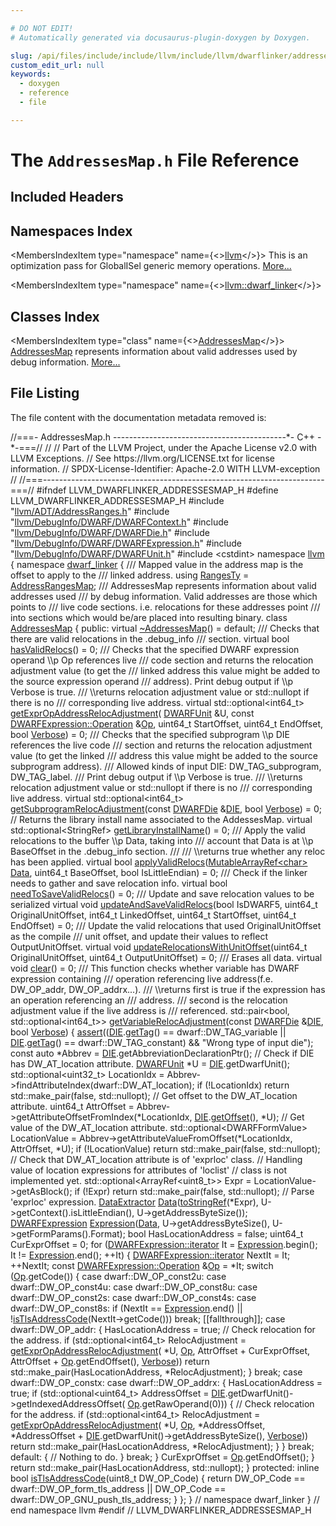 ```yaml
---

# DO NOT EDIT!
# Automatically generated via docusaurus-plugin-doxygen by Doxygen.

slug: /api/files/include/include/llvm/include/llvm/dwarflinker/addressesmap-h
custom_edit_url: null
keywords:
  - doxygen
  - reference
  - file

---
```





# The `AddressesMap.h` File Reference

<DoxygenPage pluginConfig={pluginConfig}>



## Included Headers

<IncludesList>
<IncludesListItem
  filePath="llvm/ADT/AddressRanges.h"
  permalink="/docs/api/files/include/include/llvm/include/llvm/adt/addressranges-h"
  isLocal="true" />
<IncludesListItem
  filePath="llvm/DebugInfo/DWARF/DWARFContext.h"
  permalink="/docs/api/files/include/include/llvm/include/llvm/debuginfo/include/llvm/debuginfo/dwarf/dwarfcontext-h"
  isLocal="true" />
<IncludesListItem
  filePath="llvm/DebugInfo/DWARF/DWARFDie.h"
  permalink="/docs/api/files/include/include/llvm/include/llvm/debuginfo/include/llvm/debuginfo/dwarf/dwarfdie-h"
  isLocal="true" />
<IncludesListItem
  filePath="llvm/DebugInfo/DWARF/DWARFExpression.h"
  permalink="/docs/api/files/include/include/llvm/include/llvm/debuginfo/include/llvm/debuginfo/dwarf/dwarfexpression-h"
  isLocal="true" />
<IncludesListItem
  filePath="llvm/DebugInfo/DWARF/DWARFUnit.h"
  permalink="/docs/api/files/include/include/llvm/include/llvm/debuginfo/include/llvm/debuginfo/dwarf/dwarfunit-h"
  isLocal="true" />
<IncludesListItem
  filePath="cstdint"
  permalink=""
  isLocal="false" />
</IncludesList>

## Namespaces Index

<MembersIndex>

<MembersIndexItem
  type="namespace"
  name={<><a href="/docs/api/namespaces/llvm">llvm</a></>}>
This is an optimization pass for GlobalISel generic memory operations. <a href="/docs/api/namespaces/llvm/#details">More...</a>
</MembersIndexItem>

<MembersIndexItem
  type="namespace"
  name={<><a href="/docs/api/namespaces/llvm/dwarf-linker">llvm::dwarf_linker</a></>}>
</MembersIndexItem>

</MembersIndex>

## Classes Index

<MembersIndex>

<MembersIndexItem
  type="class"
  name={<><a href="/docs/api/classes/llvm/dwarf-linker/addressesmap">AddressesMap</a></>}>
<a href="/docs/api/classes/llvm/dwarf-linker/addressesmap">AddressesMap</a> represents information about valid addresses used by debug information. <a href="/docs/api/classes/llvm/dwarf-linker/addressesmap/#details">More...</a>
</MembersIndexItem>

</MembersIndex>


## File Listing

The file content with the documentation metadata removed is:

<ProgramListing>

<Link id="l00001" /><CodeLine lineNumber="1"><Highlight kind="comment">//===- AddressesMap.h -------------------------------------------&#42;- C++ -&#42;-===//</Highlight><Highlight kind="normal"></Highlight></CodeLine>
<Link id="l00002" /><CodeLine lineNumber="2"><Highlight kind="normal"></Highlight><Highlight kind="comment">//</Highlight><Highlight kind="normal"></Highlight></CodeLine>
<Link id="l00003" /><CodeLine lineNumber="3"><Highlight kind="normal"></Highlight><Highlight kind="comment">// Part of the LLVM Project, under the Apache License v2.0 with LLVM Exceptions.</Highlight><Highlight kind="normal"></Highlight></CodeLine>
<Link id="l00004" /><CodeLine lineNumber="4"><Highlight kind="normal"></Highlight><Highlight kind="comment">// See https://llvm.org/LICENSE.txt for license information.</Highlight><Highlight kind="normal"></Highlight></CodeLine>
<Link id="l00005" /><CodeLine lineNumber="5"><Highlight kind="normal"></Highlight><Highlight kind="comment">// SPDX-License-Identifier: Apache-2.0 WITH LLVM-exception</Highlight><Highlight kind="normal"></Highlight></CodeLine>
<Link id="l00006" /><CodeLine lineNumber="6"><Highlight kind="normal"></Highlight><Highlight kind="comment">//</Highlight><Highlight kind="normal"></Highlight></CodeLine>
<Link id="l00007" /><CodeLine lineNumber="7"><Highlight kind="normal"></Highlight><Highlight kind="comment">//===----------------------------------------------------------------------===//</Highlight><Highlight kind="normal"></Highlight></CodeLine>
<Link id="l00008" /><CodeLine lineNumber="8"><Highlight kind="normal"></Highlight></CodeLine>
<Link id="l00009" /><CodeLine lineNumber="9"><Highlight kind="normal"></Highlight><Highlight kind="preprocessor">#ifndef LLVM&#95;DWARFLINKER&#95;ADDRESSESMAP&#95;H</Highlight><Highlight kind="normal"></Highlight></CodeLine>
<Link id="l00010" /><CodeLine lineNumber="10"><Highlight kind="normal"></Highlight><Highlight kind="preprocessor">#define LLVM&#95;DWARFLINKER&#95;ADDRESSESMAP&#95;H</Highlight><Highlight kind="normal"></Highlight></CodeLine>
<Link id="l00011" /><CodeLine lineNumber="11"><Highlight kind="normal"></Highlight></CodeLine>
<Link id="l00012" /><CodeLine lineNumber="12"><Highlight kind="normal"></Highlight><Highlight kind="preprocessor">#include &quot;<a href="/docs/api/files/include/include/llvm/include/llvm/adt/addressranges-h">llvm/ADT/AddressRanges.h</a>&quot;</Highlight><Highlight kind="normal"></Highlight></CodeLine>
<Link id="l00013" /><CodeLine lineNumber="13"><Highlight kind="normal"></Highlight><Highlight kind="preprocessor">#include &quot;<a href="/docs/api/files/include/include/llvm/include/llvm/debuginfo/include/llvm/debuginfo/dwarf/dwarfcontext-h">llvm/DebugInfo/DWARF/DWARFContext.h</a>&quot;</Highlight><Highlight kind="normal"></Highlight></CodeLine>
<Link id="l00014" /><CodeLine lineNumber="14"><Highlight kind="normal"></Highlight><Highlight kind="preprocessor">#include &quot;<a href="/docs/api/files/include/include/llvm/include/llvm/debuginfo/include/llvm/debuginfo/dwarf/dwarfdie-h">llvm/DebugInfo/DWARF/DWARFDie.h</a>&quot;</Highlight><Highlight kind="normal"></Highlight></CodeLine>
<Link id="l00015" /><CodeLine lineNumber="15"><Highlight kind="normal"></Highlight><Highlight kind="preprocessor">#include &quot;<a href="/docs/api/files/include/include/llvm/include/llvm/debuginfo/include/llvm/debuginfo/dwarf/dwarfexpression-h">llvm/DebugInfo/DWARF/DWARFExpression.h</a>&quot;</Highlight><Highlight kind="normal"></Highlight></CodeLine>
<Link id="l00016" /><CodeLine lineNumber="16"><Highlight kind="normal"></Highlight><Highlight kind="preprocessor">#include &quot;<a href="/docs/api/files/include/include/llvm/include/llvm/debuginfo/include/llvm/debuginfo/dwarf/dwarfunit-h">llvm/DebugInfo/DWARF/DWARFUnit.h</a>&quot;</Highlight><Highlight kind="normal"></Highlight></CodeLine>
<Link id="l00017" /><CodeLine lineNumber="17"><Highlight kind="normal"></Highlight><Highlight kind="preprocessor">#include &lt;cstdint&gt;</Highlight><Highlight kind="normal"></Highlight></CodeLine>
<Link id="l00018" /><CodeLine lineNumber="18"><Highlight kind="normal"></Highlight></CodeLine>
<Link id="l00019" /><CodeLine lineNumber="19"><Highlight kind="normal"></Highlight><Highlight kind="keyword">namespace </Highlight><Highlight kind="normal"><a href="/docs/api/namespaces/llvm">llvm</a> &#123;</Highlight></CodeLine>
<Link id="l00020" /><CodeLine lineNumber="20"><Highlight kind="normal"></Highlight><Highlight kind="keyword">namespace </Highlight><Highlight kind="normal"><a href="/docs/api/namespaces/llvm/dwarf-linker">dwarf&#95;linker</a> &#123;</Highlight></CodeLine>
<Link id="l00021" /><CodeLine lineNumber="21"><Highlight kind="normal"></Highlight><Highlight kind="comment"></Highlight></CodeLine>
<Link id="l00022" /><CodeLine lineNumber="22"><Highlight kind="comment">/// Mapped value in the address map is the offset to apply to the</Highlight></CodeLine>
<Link id="l00023" /><CodeLine lineNumber="23"><Highlight kind="comment">/// linked address.</Highlight><Highlight kind="normal"></Highlight></CodeLine>
<Link id="l00024" /><CodeLine lineNumber="24" lineLink="/docs/api/namespaces/llvm/dwarf-linker/#ae78c275f724455ea9876fb2de879bec6"><Highlight kind="normal"></Highlight><Highlight kind="keyword">using </Highlight><Highlight kind="normal"><a href="/docs/api/namespaces/llvm/dwarf-linker/#ae78c275f724455ea9876fb2de879bec6">RangesTy</a> = <a href="/docs/api/classes/llvm/addressrangesmap">AddressRangesMap</a>;</Highlight></CodeLine>
<Link id="l00025" /><CodeLine lineNumber="25"><Highlight kind="normal"></Highlight><Highlight kind="comment"></Highlight></CodeLine>
<Link id="l00026" /><CodeLine lineNumber="26"><Highlight kind="comment">/// AddressesMap represents information about valid addresses used</Highlight></CodeLine>
<Link id="l00027" /><CodeLine lineNumber="27"><Highlight kind="comment">/// by debug information. Valid addresses are those which points to</Highlight></CodeLine>
<Link id="l00028" /><CodeLine lineNumber="28"><Highlight kind="comment">/// live code sections. i.e. relocations for these addresses point</Highlight></CodeLine>
<Link id="l00029" /><CodeLine lineNumber="29"><Highlight kind="comment">/// into sections which would be/are placed into resulting binary.</Highlight><Highlight kind="normal"></Highlight></CodeLine>
<Link id="l00030" /><CodeLine lineNumber="30" lineLink="/docs/api/classes/llvm/dwarf-linker/addressesmap"><Highlight kind="normal"></Highlight><Highlight kind="keyword">class </Highlight><Highlight kind="normal"><a href="/docs/api/classes/llvm/dwarf-linker/addressesmap">AddressesMap</a> &#123;</Highlight></CodeLine>
<Link id="l00031" /><CodeLine lineNumber="31"><Highlight kind="normal"></Highlight><Highlight kind="keyword">public</Highlight><Highlight kind="normal">:</Highlight></CodeLine>
<Link id="l00032" /><CodeLine lineNumber="32" lineLink="/docs/api/classes/llvm/dwarf-linker/addressesmap/#a80f8ce49f66144c4d333e491c915ea98"><Highlight kind="normal">  </Highlight><Highlight kind="keyword">virtual</Highlight><Highlight kind="normal"> <a href="/docs/api/classes/llvm/dwarf-linker/addressesmap/#a80f8ce49f66144c4d333e491c915ea98">~AddressesMap</a>() = </Highlight><Highlight kind="keywordflow">default</Highlight><Highlight kind="normal">;</Highlight></CodeLine>
<Link id="l00033" /><CodeLine lineNumber="33"><Highlight kind="normal"></Highlight><Highlight kind="comment"></Highlight></CodeLine>
<Link id="l00034" /><CodeLine lineNumber="34"><Highlight kind="comment">  /// Checks that there are valid relocations in the .debug&#95;info</Highlight></CodeLine>
<Link id="l00035" /><CodeLine lineNumber="35"><Highlight kind="comment">  /// section.</Highlight><Highlight kind="normal"></Highlight></CodeLine>
<Link id="l00036" /><CodeLine lineNumber="36" lineLink="/docs/api/classes/llvm/dwarf-linker/addressesmap/#a18ef37da4a8994cd5174b53b7353d927"><Highlight kind="normal">  </Highlight><Highlight kind="keyword">virtual</Highlight><Highlight kind="normal"> </Highlight><Highlight kind="keywordtype">bool</Highlight><Highlight kind="normal"> <a href="/docs/api/classes/llvm/dwarf-linker/addressesmap/#a18ef37da4a8994cd5174b53b7353d927">hasValidRelocs</a>() = 0;</Highlight></CodeLine>
<Link id="l00037" /><CodeLine lineNumber="37"><Highlight kind="normal"></Highlight><Highlight kind="comment"></Highlight></CodeLine>
<Link id="l00038" /><CodeLine lineNumber="38"><Highlight kind="comment">  /// Checks that the specified DWARF expression operand \\p Op references live</Highlight></CodeLine>
<Link id="l00039" /><CodeLine lineNumber="39"><Highlight kind="comment">  /// code section and returns the relocation adjustment value (to get the</Highlight></CodeLine>
<Link id="l00040" /><CodeLine lineNumber="40"><Highlight kind="comment">  /// linked address this value might be added to the source expression operand</Highlight></CodeLine>
<Link id="l00041" /><CodeLine lineNumber="41"><Highlight kind="comment">  /// address). Print debug output if \\p Verbose is true.</Highlight></CodeLine>
<Link id="l00042" /><CodeLine lineNumber="42"><Highlight kind="comment">  /// \\returns relocation adjustment value or std::nullopt if there is no</Highlight></CodeLine>
<Link id="l00043" /><CodeLine lineNumber="43"><Highlight kind="comment">  /// corresponding live address.</Highlight><Highlight kind="normal"></Highlight></CodeLine>
<Link id="l00044" /><CodeLine lineNumber="44" lineLink="/docs/api/classes/llvm/dwarf-linker/addressesmap/#ad3747d64ebd2ed13c010cfc3a5a1bc42"><Highlight kind="normal">  </Highlight><Highlight kind="keyword">virtual</Highlight><Highlight kind="normal"> std::optional&lt;int64&#95;t&gt; <a href="/docs/api/classes/llvm/dwarf-linker/addressesmap/#ad3747d64ebd2ed13c010cfc3a5a1bc42">getExprOpAddressRelocAdjustment</a>(</Highlight></CodeLine>
<Link id="l00045" /><CodeLine lineNumber="45"><Highlight kind="normal">      <a href="/docs/api/classes/llvm/dwarfunit-1">DWARFUnit</a> &amp;U, </Highlight><Highlight kind="keyword">const</Highlight><Highlight kind="normal"> <a href="/docs/api/classes/llvm/dwarfexpression/operation">DWARFExpression::Operation</a> &amp;<a href="/docs/api/namespaces/llvm/#ab471937b9a227e70c7fe8bd9604014d6">Op</a>, uint64&#95;t StartOffset,</Highlight></CodeLine>
<Link id="l00046" /><CodeLine lineNumber="46"><Highlight kind="normal">      uint64&#95;t EndOffset, </Highlight><Highlight kind="keywordtype">bool</Highlight><Highlight kind="normal"> <a href="/docs/api/namespaces/llvm/#adacba4cb06d1dd9232ee3d2d49a44d8fad4a9fa383ab700c5bdd6f31cf7df0faf">Verbose</a>) = 0;</Highlight></CodeLine>
<Link id="l00047" /><CodeLine lineNumber="47"><Highlight kind="normal"></Highlight><Highlight kind="comment"></Highlight></CodeLine>
<Link id="l00048" /><CodeLine lineNumber="48"><Highlight kind="comment">  /// Checks that the specified subprogram \\p DIE references the live code</Highlight></CodeLine>
<Link id="l00049" /><CodeLine lineNumber="49"><Highlight kind="comment">  /// section and returns the relocation adjustment value (to get the linked</Highlight></CodeLine>
<Link id="l00050" /><CodeLine lineNumber="50"><Highlight kind="comment">  /// address this value might be added to the source subprogram address).</Highlight></CodeLine>
<Link id="l00051" /><CodeLine lineNumber="51"><Highlight kind="comment">  /// Allowed kinds of input DIE: DW&#95;TAG&#95;subprogram, DW&#95;TAG&#95;label.</Highlight></CodeLine>
<Link id="l00052" /><CodeLine lineNumber="52"><Highlight kind="comment">  /// Print debug output if \\p Verbose is true.</Highlight></CodeLine>
<Link id="l00053" /><CodeLine lineNumber="53"><Highlight kind="comment">  /// \\returns relocation adjustment value or std::nullopt if there is no</Highlight></CodeLine>
<Link id="l00054" /><CodeLine lineNumber="54"><Highlight kind="comment">  /// corresponding live address.</Highlight><Highlight kind="normal"></Highlight></CodeLine>
<Link id="l00055" /><CodeLine lineNumber="55"><Highlight kind="normal">  </Highlight><Highlight kind="keyword">virtual</Highlight><Highlight kind="normal"> std::optional&lt;int64&#95;t&gt;</Highlight></CodeLine>
<Link id="l00056" /><CodeLine lineNumber="56" lineLink="/docs/api/classes/llvm/dwarf-linker/addressesmap/#af8507c66ef225e656610e1d516b0abbd"><Highlight kind="normal">  <a href="/docs/api/classes/llvm/dwarf-linker/addressesmap/#af8507c66ef225e656610e1d516b0abbd">getSubprogramRelocAdjustment</a>(</Highlight><Highlight kind="keyword">const</Highlight><Highlight kind="normal"> <a href="/docs/api/classes/llvm/dwarfdie">DWARFDie</a> &amp;<a href="/docs/api/classes/llvm/die">DIE</a>, </Highlight><Highlight kind="keywordtype">bool</Highlight><Highlight kind="normal"> <a href="/docs/api/namespaces/llvm/#adacba4cb06d1dd9232ee3d2d49a44d8fad4a9fa383ab700c5bdd6f31cf7df0faf">Verbose</a>) = 0;</Highlight></CodeLine>
<Link id="l00057" /><CodeLine lineNumber="57"><Highlight kind="normal"></Highlight></CodeLine>
<Link id="l00058" /><CodeLine lineNumber="58"><Highlight kind="normal">  </Highlight><Highlight kind="comment">// Returns the library install name associated to the AddessesMap.</Highlight><Highlight kind="normal"></Highlight></CodeLine>
<Link id="l00059" /><CodeLine lineNumber="59" lineLink="/docs/api/classes/llvm/dwarf-linker/addressesmap/#a7e4cc0aea50ba2a134e3c877ed20b115"><Highlight kind="normal">  </Highlight><Highlight kind="keyword">virtual</Highlight><Highlight kind="normal"> std::optional&lt;StringRef&gt; <a href="/docs/api/classes/llvm/dwarf-linker/addressesmap/#a7e4cc0aea50ba2a134e3c877ed20b115">getLibraryInstallName</a>() = 0;</Highlight></CodeLine>
<Link id="l00060" /><CodeLine lineNumber="60"><Highlight kind="normal"></Highlight><Highlight kind="comment"></Highlight></CodeLine>
<Link id="l00061" /><CodeLine lineNumber="61"><Highlight kind="comment">  /// Apply the valid relocations to the buffer \\p Data, taking into</Highlight></CodeLine>
<Link id="l00062" /><CodeLine lineNumber="62"><Highlight kind="comment">  /// account that Data is at \\p BaseOffset in the .debug&#95;info section.</Highlight></CodeLine>
<Link id="l00063" /><CodeLine lineNumber="63"><Highlight kind="comment">  ///</Highlight></CodeLine>
<Link id="l00064" /><CodeLine lineNumber="64"><Highlight kind="comment">  /// \\returns true whether any reloc has been applied.</Highlight><Highlight kind="normal"></Highlight></CodeLine>
<Link id="l00065" /><CodeLine lineNumber="65" lineLink="/docs/api/classes/llvm/dwarf-linker/addressesmap/#ab88057ef261bb17c59bb4f1074a99b10"><Highlight kind="normal">  </Highlight><Highlight kind="keyword">virtual</Highlight><Highlight kind="normal"> </Highlight><Highlight kind="keywordtype">bool</Highlight><Highlight kind="normal"> <a href="/docs/api/classes/llvm/dwarf-linker/addressesmap/#ab88057ef261bb17c59bb4f1074a99b10">applyValidRelocs</a>(<a href="/docs/api/classes/llvm/mutablearrayref">MutableArrayRef&lt;char&gt;</a> <a href="/docs/api/namespaces/llvm/#aa20539e89704d20b98b97e9c3feac934">Data</a>, uint64&#95;t BaseOffset,</Highlight></CodeLine>
<Link id="l00066" /><CodeLine lineNumber="66"><Highlight kind="normal">                                </Highlight><Highlight kind="keywordtype">bool</Highlight><Highlight kind="normal"> IsLittleEndian) = 0;</Highlight></CodeLine>
<Link id="l00067" /><CodeLine lineNumber="67"><Highlight kind="normal"></Highlight><Highlight kind="comment"></Highlight></CodeLine>
<Link id="l00068" /><CodeLine lineNumber="68"><Highlight kind="comment">  /// Check if the linker needs to gather and save relocation info.</Highlight><Highlight kind="normal"></Highlight></CodeLine>
<Link id="l00069" /><CodeLine lineNumber="69" lineLink="/docs/api/classes/llvm/dwarf-linker/addressesmap/#a6a7b7c125a5abb6f66257b2a61eacef5"><Highlight kind="normal">  </Highlight><Highlight kind="keyword">virtual</Highlight><Highlight kind="normal"> </Highlight><Highlight kind="keywordtype">bool</Highlight><Highlight kind="normal"> <a href="/docs/api/classes/llvm/dwarf-linker/addressesmap/#a6a7b7c125a5abb6f66257b2a61eacef5">needToSaveValidRelocs</a>() = 0;</Highlight></CodeLine>
<Link id="l00070" /><CodeLine lineNumber="70"><Highlight kind="normal"></Highlight><Highlight kind="comment"></Highlight></CodeLine>
<Link id="l00071" /><CodeLine lineNumber="71"><Highlight kind="comment">  /// Update and save relocation values to be serialized</Highlight><Highlight kind="normal"></Highlight></CodeLine>
<Link id="l00072" /><CodeLine lineNumber="72" lineLink="/docs/api/classes/llvm/dwarf-linker/addressesmap/#a40629084a0a03082e5f750951a35c4e1"><Highlight kind="normal">  </Highlight><Highlight kind="keyword">virtual</Highlight><Highlight kind="normal"> </Highlight><Highlight kind="keywordtype">void</Highlight><Highlight kind="normal"> <a href="/docs/api/classes/llvm/dwarf-linker/addressesmap/#a40629084a0a03082e5f750951a35c4e1">updateAndSaveValidRelocs</a>(</Highlight><Highlight kind="keywordtype">bool</Highlight><Highlight kind="normal"> IsDWARF5,</Highlight></CodeLine>
<Link id="l00073" /><CodeLine lineNumber="73"><Highlight kind="normal">                                        uint64&#95;t OriginalUnitOffset,</Highlight></CodeLine>
<Link id="l00074" /><CodeLine lineNumber="74"><Highlight kind="normal">                                        int64&#95;t LinkedOffset,</Highlight></CodeLine>
<Link id="l00075" /><CodeLine lineNumber="75"><Highlight kind="normal">                                        uint64&#95;t StartOffset,</Highlight></CodeLine>
<Link id="l00076" /><CodeLine lineNumber="76"><Highlight kind="normal">                                        uint64&#95;t EndOffset) = 0;</Highlight></CodeLine>
<Link id="l00077" /><CodeLine lineNumber="77"><Highlight kind="normal"></Highlight><Highlight kind="comment"></Highlight></CodeLine>
<Link id="l00078" /><CodeLine lineNumber="78"><Highlight kind="comment">  /// Update the valid relocations that used OriginalUnitOffset as the compile</Highlight></CodeLine>
<Link id="l00079" /><CodeLine lineNumber="79"><Highlight kind="comment">  /// unit offset, and update their values to reflect OutputUnitOffset.</Highlight><Highlight kind="normal"></Highlight></CodeLine>
<Link id="l00080" /><CodeLine lineNumber="80" lineLink="/docs/api/classes/llvm/dwarf-linker/addressesmap/#af1b7f54d925314ab2396503239bae80e"><Highlight kind="normal">  </Highlight><Highlight kind="keyword">virtual</Highlight><Highlight kind="normal"> </Highlight><Highlight kind="keywordtype">void</Highlight><Highlight kind="normal"> <a href="/docs/api/classes/llvm/dwarf-linker/addressesmap/#af1b7f54d925314ab2396503239bae80e">updateRelocationsWithUnitOffset</a>(uint64&#95;t OriginalUnitOffset,</Highlight></CodeLine>
<Link id="l00081" /><CodeLine lineNumber="81"><Highlight kind="normal">                                               uint64&#95;t OutputUnitOffset) = 0;</Highlight></CodeLine>
<Link id="l00082" /><CodeLine lineNumber="82"><Highlight kind="normal"></Highlight><Highlight kind="comment"></Highlight></CodeLine>
<Link id="l00083" /><CodeLine lineNumber="83"><Highlight kind="comment">  /// Erases all data.</Highlight><Highlight kind="normal"></Highlight></CodeLine>
<Link id="l00084" /><CodeLine lineNumber="84" lineLink="/docs/api/classes/llvm/dwarf-linker/addressesmap/#a59abbc867fdf95ea0dba1b312b335cfc"><Highlight kind="normal">  </Highlight><Highlight kind="keyword">virtual</Highlight><Highlight kind="normal"> </Highlight><Highlight kind="keywordtype">void</Highlight><Highlight kind="normal"> <a href="/docs/api/classes/llvm/dwarf-linker/addressesmap/#a59abbc867fdf95ea0dba1b312b335cfc">clear</a>() = 0;</Highlight></CodeLine>
<Link id="l00085" /><CodeLine lineNumber="85"><Highlight kind="normal"></Highlight><Highlight kind="comment"></Highlight></CodeLine>
<Link id="l00086" /><CodeLine lineNumber="86"><Highlight kind="comment">  /// This function checks whether variable has DWARF expression containing</Highlight></CodeLine>
<Link id="l00087" /><CodeLine lineNumber="87"><Highlight kind="comment">  /// operation referencing live address(f.e. DW&#95;OP&#95;addr, DW&#95;OP&#95;addrx...).</Highlight></CodeLine>
<Link id="l00088" /><CodeLine lineNumber="88"><Highlight kind="comment">  /// \\returns first is true if the expression has an operation referencing an</Highlight></CodeLine>
<Link id="l00089" /><CodeLine lineNumber="89"><Highlight kind="comment">  /// address.</Highlight></CodeLine>
<Link id="l00090" /><CodeLine lineNumber="90"><Highlight kind="comment">  ///          second is the relocation adjustment value if the live address is</Highlight></CodeLine>
<Link id="l00091" /><CodeLine lineNumber="91"><Highlight kind="comment">  ///          referenced.</Highlight><Highlight kind="normal"></Highlight></CodeLine>
<Link id="l00092" /><CodeLine lineNumber="92"><Highlight kind="normal">  std::pair&lt;bool, std::optional&lt;int64&#95;t&gt;&gt;</Highlight></CodeLine>
<Link id="l00093" /><CodeLine lineNumber="93" lineLink="/docs/api/classes/llvm/dwarf-linker/addressesmap/#af518b8bb3f9740abb54f9aadf86d7344"><Highlight kind="normal">  <a href="/docs/api/classes/llvm/dwarf-linker/addressesmap/#af518b8bb3f9740abb54f9aadf86d7344">getVariableRelocAdjustment</a>(</Highlight><Highlight kind="keyword">const</Highlight><Highlight kind="normal"> <a href="/docs/api/classes/llvm/dwarfdie">DWARFDie</a> &amp;<a href="/docs/api/classes/llvm/die">DIE</a>, </Highlight><Highlight kind="keywordtype">bool</Highlight><Highlight kind="normal"> <a href="/docs/api/namespaces/llvm/#adacba4cb06d1dd9232ee3d2d49a44d8fad4a9fa383ab700c5bdd6f31cf7df0faf">Verbose</a>) &#123;</Highlight></CodeLine>
<Link id="l00094" /><CodeLine lineNumber="94"><Highlight kind="normal">    <a href="/docs/api/files/lib/lib/target/lib/target/amdgpu/silowercontrolflow-cpp/#a4868c5d81c5ccc98c47aeab6244346a0">assert</a>((<a href="/docs/api/classes/llvm/die">DIE</a>.<a href="/docs/api/classes/llvm/die/#aeac16c22ec5a0c13658381144c7e3439">getTag</a>() == dwarf::DW&#95;TAG&#95;variable ||</Highlight></CodeLine>
<Link id="l00095" /><CodeLine lineNumber="95"><Highlight kind="normal">            <a href="/docs/api/classes/llvm/die">DIE</a>.<a href="/docs/api/classes/llvm/die/#aeac16c22ec5a0c13658381144c7e3439">getTag</a>() == dwarf::DW&#95;TAG&#95;constant) &amp;&amp;</Highlight></CodeLine>
<Link id="l00096" /><CodeLine lineNumber="96"><Highlight kind="normal">           </Highlight><Highlight kind="stringliteral">&quot;Wrong type of input die&quot;</Highlight><Highlight kind="normal">);</Highlight></CodeLine>
<Link id="l00097" /><CodeLine lineNumber="97"><Highlight kind="normal"></Highlight></CodeLine>
<Link id="l00098" /><CodeLine lineNumber="98"><Highlight kind="normal">    </Highlight><Highlight kind="keyword">const</Highlight><Highlight kind="normal"> </Highlight><Highlight kind="keyword">auto</Highlight><Highlight kind="normal"> &#42;Abbrev = <a href="/docs/api/classes/llvm/die">DIE</a>.getAbbreviationDeclarationPtr();</Highlight></CodeLine>
<Link id="l00099" /><CodeLine lineNumber="99"><Highlight kind="normal"></Highlight></CodeLine>
<Link id="l00100" /><CodeLine lineNumber="100"><Highlight kind="normal">    </Highlight><Highlight kind="comment">// Check if DIE has DW&#95;AT&#95;location attribute.</Highlight><Highlight kind="normal"></Highlight></CodeLine>
<Link id="l00101" /><CodeLine lineNumber="101"><Highlight kind="normal">    <a href="/docs/api/classes/llvm/dwarfunit-1">DWARFUnit</a> &#42;U = <a href="/docs/api/classes/llvm/die">DIE</a>.getDwarfUnit();</Highlight></CodeLine>
<Link id="l00102" /><CodeLine lineNumber="102"><Highlight kind="normal">    std::optional&lt;uint32&#95;t&gt; LocationIdx =</Highlight></CodeLine>
<Link id="l00103" /><CodeLine lineNumber="103"><Highlight kind="normal">        Abbrev-&gt;findAttributeIndex(dwarf::DW&#95;AT&#95;location);</Highlight></CodeLine>
<Link id="l00104" /><CodeLine lineNumber="104"><Highlight kind="normal">    </Highlight><Highlight kind="keywordflow">if</Highlight><Highlight kind="normal"> (!LocationIdx)</Highlight></CodeLine>
<Link id="l00105" /><CodeLine lineNumber="105"><Highlight kind="normal">      </Highlight><Highlight kind="keywordflow">return</Highlight><Highlight kind="normal"> std::make&#95;pair(</Highlight><Highlight kind="keyword">false</Highlight><Highlight kind="normal">, std::nullopt);</Highlight></CodeLine>
<Link id="l00106" /><CodeLine lineNumber="106"><Highlight kind="normal"></Highlight></CodeLine>
<Link id="l00107" /><CodeLine lineNumber="107"><Highlight kind="normal">    </Highlight><Highlight kind="comment">// Get offset to the DW&#95;AT&#95;location attribute.</Highlight><Highlight kind="normal"></Highlight></CodeLine>
<Link id="l00108" /><CodeLine lineNumber="108"><Highlight kind="normal">    uint64&#95;t AttrOffset =</Highlight></CodeLine>
<Link id="l00109" /><CodeLine lineNumber="109"><Highlight kind="normal">        Abbrev-&gt;getAttributeOffsetFromIndex(&#42;LocationIdx, <a href="/docs/api/classes/llvm/die">DIE</a>.<a href="/docs/api/classes/llvm/die/#ac44e64e0d814099105dde610b11c9914">getOffset</a>(), &#42;U);</Highlight></CodeLine>
<Link id="l00110" /><CodeLine lineNumber="110"><Highlight kind="normal"></Highlight></CodeLine>
<Link id="l00111" /><CodeLine lineNumber="111"><Highlight kind="normal">    </Highlight><Highlight kind="comment">// Get value of the DW&#95;AT&#95;location attribute.</Highlight><Highlight kind="normal"></Highlight></CodeLine>
<Link id="l00112" /><CodeLine lineNumber="112"><Highlight kind="normal">    std::optional&lt;DWARFFormValue&gt; LocationValue =</Highlight></CodeLine>
<Link id="l00113" /><CodeLine lineNumber="113"><Highlight kind="normal">        Abbrev-&gt;getAttributeValueFromOffset(&#42;LocationIdx, AttrOffset, &#42;U);</Highlight></CodeLine>
<Link id="l00114" /><CodeLine lineNumber="114"><Highlight kind="normal">    </Highlight><Highlight kind="keywordflow">if</Highlight><Highlight kind="normal"> (!LocationValue)</Highlight></CodeLine>
<Link id="l00115" /><CodeLine lineNumber="115"><Highlight kind="normal">      </Highlight><Highlight kind="keywordflow">return</Highlight><Highlight kind="normal"> std::make&#95;pair(</Highlight><Highlight kind="keyword">false</Highlight><Highlight kind="normal">, std::nullopt);</Highlight></CodeLine>
<Link id="l00116" /><CodeLine lineNumber="116"><Highlight kind="normal"></Highlight></CodeLine>
<Link id="l00117" /><CodeLine lineNumber="117"><Highlight kind="normal">    </Highlight><Highlight kind="comment">// Check that DW&#95;AT&#95;location attribute is of &#39;exprloc&#39; class.</Highlight><Highlight kind="normal"></Highlight></CodeLine>
<Link id="l00118" /><CodeLine lineNumber="118"><Highlight kind="normal">    </Highlight><Highlight kind="comment">// Handling value of location expressions for attributes of &#39;loclist&#39;</Highlight><Highlight kind="normal"></Highlight></CodeLine>
<Link id="l00119" /><CodeLine lineNumber="119"><Highlight kind="normal">    </Highlight><Highlight kind="comment">// class is not implemented yet.</Highlight><Highlight kind="normal"></Highlight></CodeLine>
<Link id="l00120" /><CodeLine lineNumber="120"><Highlight kind="normal">    std::optional&lt;ArrayRef&lt;uint8&#95;t&gt;&gt; Expr = LocationValue-&gt;getAsBlock();</Highlight></CodeLine>
<Link id="l00121" /><CodeLine lineNumber="121"><Highlight kind="normal">    </Highlight><Highlight kind="keywordflow">if</Highlight><Highlight kind="normal"> (!Expr)</Highlight></CodeLine>
<Link id="l00122" /><CodeLine lineNumber="122"><Highlight kind="normal">      </Highlight><Highlight kind="keywordflow">return</Highlight><Highlight kind="normal"> std::make&#95;pair(</Highlight><Highlight kind="keyword">false</Highlight><Highlight kind="normal">, std::nullopt);</Highlight></CodeLine>
<Link id="l00123" /><CodeLine lineNumber="123"><Highlight kind="normal"></Highlight></CodeLine>
<Link id="l00124" /><CodeLine lineNumber="124"><Highlight kind="normal">    </Highlight><Highlight kind="comment">// Parse &#39;exprloc&#39; expression.</Highlight><Highlight kind="normal"></Highlight></CodeLine>
<Link id="l00125" /><CodeLine lineNumber="125"><Highlight kind="normal">    <a href="/docs/api/classes/llvm/dataextractor">DataExtractor</a> <a href="/docs/api/namespaces/llvm/#aa20539e89704d20b98b97e9c3feac934">Data</a>(<a href="/docs/api/namespaces/llvm/#aeeb5973ff74c4c4d279e275b34b7ef54">toStringRef</a>(&#42;Expr), U-&gt;getContext().isLittleEndian(),</Highlight></CodeLine>
<Link id="l00126" /><CodeLine lineNumber="126"><Highlight kind="normal">                       U-&gt;getAddressByteSize());</Highlight></CodeLine>
<Link id="l00127" /><CodeLine lineNumber="127"><Highlight kind="normal">    <a href="/docs/api/classes/llvm/dwarfexpression-1">DWARFExpression</a> <a href="/docs/api/classes/llvm/expression">Expression</a>(<a href="/docs/api/namespaces/llvm/#aa20539e89704d20b98b97e9c3feac934">Data</a>, U-&gt;getAddressByteSize(),</Highlight></CodeLine>
<Link id="l00128" /><CodeLine lineNumber="128"><Highlight kind="normal">                               U-&gt;getFormParams().Format);</Highlight></CodeLine>
<Link id="l00129" /><CodeLine lineNumber="129"><Highlight kind="normal"></Highlight></CodeLine>
<Link id="l00130" /><CodeLine lineNumber="130"><Highlight kind="normal">    </Highlight><Highlight kind="keywordtype">bool</Highlight><Highlight kind="normal"> HasLocationAddress = </Highlight><Highlight kind="keyword">false</Highlight><Highlight kind="normal">;</Highlight></CodeLine>
<Link id="l00131" /><CodeLine lineNumber="131"><Highlight kind="normal">    uint64&#95;t CurExprOffset = 0;</Highlight></CodeLine>
<Link id="l00132" /><CodeLine lineNumber="132"><Highlight kind="normal">    </Highlight><Highlight kind="keywordflow">for</Highlight><Highlight kind="normal"> (<a href="/docs/api/classes/llvm/dwarfexpression/iterator">DWARFExpression::iterator</a> It = <a href="/docs/api/classes/llvm/expression">Expression</a>.begin();</Highlight></CodeLine>
<Link id="l00133" /><CodeLine lineNumber="133"><Highlight kind="normal">         It != <a href="/docs/api/classes/llvm/expression">Expression</a>.end(); ++It) &#123;</Highlight></CodeLine>
<Link id="l00134" /><CodeLine lineNumber="134"><Highlight kind="normal">      <a href="/docs/api/classes/llvm/dwarfexpression/iterator">DWARFExpression::iterator</a> NextIt = It;</Highlight></CodeLine>
<Link id="l00135" /><CodeLine lineNumber="135"><Highlight kind="normal">      ++NextIt;</Highlight></CodeLine>
<Link id="l00136" /><CodeLine lineNumber="136"><Highlight kind="normal"></Highlight></CodeLine>
<Link id="l00137" /><CodeLine lineNumber="137"><Highlight kind="normal">      </Highlight><Highlight kind="keyword">const</Highlight><Highlight kind="normal"> <a href="/docs/api/classes/llvm/dwarfexpression/operation">DWARFExpression::Operation</a> &amp;<a href="/docs/api/namespaces/llvm/#ab471937b9a227e70c7fe8bd9604014d6">Op</a> = &#42;It;</Highlight></CodeLine>
<Link id="l00138" /><CodeLine lineNumber="138"><Highlight kind="normal">      </Highlight><Highlight kind="keywordflow">switch</Highlight><Highlight kind="normal"> (<a href="/docs/api/namespaces/llvm/#ab471937b9a227e70c7fe8bd9604014d6">Op</a>.getCode()) &#123;</Highlight></CodeLine>
<Link id="l00139" /><CodeLine lineNumber="139"><Highlight kind="normal">      </Highlight><Highlight kind="keywordflow">case</Highlight><Highlight kind="normal"> dwarf::DW&#95;OP&#95;const2u:</Highlight></CodeLine>
<Link id="l00140" /><CodeLine lineNumber="140"><Highlight kind="normal">      </Highlight><Highlight kind="keywordflow">case</Highlight><Highlight kind="normal"> dwarf::DW&#95;OP&#95;const4u:</Highlight></CodeLine>
<Link id="l00141" /><CodeLine lineNumber="141"><Highlight kind="normal">      </Highlight><Highlight kind="keywordflow">case</Highlight><Highlight kind="normal"> dwarf::DW&#95;OP&#95;const8u:</Highlight></CodeLine>
<Link id="l00142" /><CodeLine lineNumber="142"><Highlight kind="normal">      </Highlight><Highlight kind="keywordflow">case</Highlight><Highlight kind="normal"> dwarf::DW&#95;OP&#95;const2s:</Highlight></CodeLine>
<Link id="l00143" /><CodeLine lineNumber="143"><Highlight kind="normal">      </Highlight><Highlight kind="keywordflow">case</Highlight><Highlight kind="normal"> dwarf::DW&#95;OP&#95;const4s:</Highlight></CodeLine>
<Link id="l00144" /><CodeLine lineNumber="144"><Highlight kind="normal">      </Highlight><Highlight kind="keywordflow">case</Highlight><Highlight kind="normal"> dwarf::DW&#95;OP&#95;const8s:</Highlight></CodeLine>
<Link id="l00145" /><CodeLine lineNumber="145"><Highlight kind="normal">        </Highlight><Highlight kind="keywordflow">if</Highlight><Highlight kind="normal"> (NextIt == <a href="/docs/api/classes/llvm/expression">Expression</a>.end() || !<a href="/docs/api/classes/llvm/dwarf-linker/addressesmap/#a821aae4ef65c82cc46831aa9d212cc7f">isTlsAddressCode</a>(NextIt-&gt;getCode()))</Highlight></CodeLine>
<Link id="l00146" /><CodeLine lineNumber="146"><Highlight kind="normal">          </Highlight><Highlight kind="keywordflow">break</Highlight><Highlight kind="normal">;</Highlight></CodeLine>
<Link id="l00147" /><CodeLine lineNumber="147"><Highlight kind="normal">        &#91;&#91;fallthrough&#93;&#93;;</Highlight></CodeLine>
<Link id="l00148" /><CodeLine lineNumber="148"><Highlight kind="normal">      </Highlight><Highlight kind="keywordflow">case</Highlight><Highlight kind="normal"> dwarf::DW&#95;OP&#95;addr: &#123;</Highlight></CodeLine>
<Link id="l00149" /><CodeLine lineNumber="149"><Highlight kind="normal">        HasLocationAddress = </Highlight><Highlight kind="keyword">true</Highlight><Highlight kind="normal">;</Highlight></CodeLine>
<Link id="l00150" /><CodeLine lineNumber="150"><Highlight kind="normal">        </Highlight><Highlight kind="comment">// Check relocation for the address.</Highlight><Highlight kind="normal"></Highlight></CodeLine>
<Link id="l00151" /><CodeLine lineNumber="151"><Highlight kind="normal">        </Highlight><Highlight kind="keywordflow">if</Highlight><Highlight kind="normal"> (std::optional&lt;int64&#95;t&gt; RelocAdjustment =</Highlight></CodeLine>
<Link id="l00152" /><CodeLine lineNumber="152"><Highlight kind="normal">                <a href="/docs/api/classes/llvm/dwarf-linker/addressesmap/#ad3747d64ebd2ed13c010cfc3a5a1bc42">getExprOpAddressRelocAdjustment</a>(</Highlight></CodeLine>
<Link id="l00153" /><CodeLine lineNumber="153"><Highlight kind="normal">                    &#42;U, <a href="/docs/api/namespaces/llvm/#ab471937b9a227e70c7fe8bd9604014d6">Op</a>, AttrOffset + CurExprOffset,</Highlight></CodeLine>
<Link id="l00154" /><CodeLine lineNumber="154"><Highlight kind="normal">                    AttrOffset + <a href="/docs/api/namespaces/llvm/#ab471937b9a227e70c7fe8bd9604014d6">Op</a>.getEndOffset(), <a href="/docs/api/namespaces/llvm/#adacba4cb06d1dd9232ee3d2d49a44d8fad4a9fa383ab700c5bdd6f31cf7df0faf">Verbose</a>))</Highlight></CodeLine>
<Link id="l00155" /><CodeLine lineNumber="155"><Highlight kind="normal">          </Highlight><Highlight kind="keywordflow">return</Highlight><Highlight kind="normal"> std::make&#95;pair(HasLocationAddress, &#42;RelocAdjustment);</Highlight></CodeLine>
<Link id="l00156" /><CodeLine lineNumber="156"><Highlight kind="normal">      &#125; </Highlight><Highlight kind="keywordflow">break</Highlight><Highlight kind="normal">;</Highlight></CodeLine>
<Link id="l00157" /><CodeLine lineNumber="157"><Highlight kind="normal">      </Highlight><Highlight kind="keywordflow">case</Highlight><Highlight kind="normal"> dwarf::DW&#95;OP&#95;constx:</Highlight></CodeLine>
<Link id="l00158" /><CodeLine lineNumber="158"><Highlight kind="normal">      </Highlight><Highlight kind="keywordflow">case</Highlight><Highlight kind="normal"> dwarf::DW&#95;OP&#95;addrx: &#123;</Highlight></CodeLine>
<Link id="l00159" /><CodeLine lineNumber="159"><Highlight kind="normal">        HasLocationAddress = </Highlight><Highlight kind="keyword">true</Highlight><Highlight kind="normal">;</Highlight></CodeLine>
<Link id="l00160" /><CodeLine lineNumber="160"><Highlight kind="normal">        </Highlight><Highlight kind="keywordflow">if</Highlight><Highlight kind="normal"> (std::optional&lt;uint64&#95;t&gt; AddressOffset =</Highlight></CodeLine>
<Link id="l00161" /><CodeLine lineNumber="161"><Highlight kind="normal">                <a href="/docs/api/classes/llvm/die">DIE</a>.getDwarfUnit()-&gt;getIndexedAddressOffset(</Highlight></CodeLine>
<Link id="l00162" /><CodeLine lineNumber="162"><Highlight kind="normal">                    <a href="/docs/api/namespaces/llvm/#ab471937b9a227e70c7fe8bd9604014d6">Op</a>.getRawOperand(0))) &#123;</Highlight></CodeLine>
<Link id="l00163" /><CodeLine lineNumber="163"><Highlight kind="normal">          </Highlight><Highlight kind="comment">// Check relocation for the address.</Highlight><Highlight kind="normal"></Highlight></CodeLine>
<Link id="l00164" /><CodeLine lineNumber="164"><Highlight kind="normal">          </Highlight><Highlight kind="keywordflow">if</Highlight><Highlight kind="normal"> (std::optional&lt;int64&#95;t&gt; RelocAdjustment =</Highlight></CodeLine>
<Link id="l00165" /><CodeLine lineNumber="165"><Highlight kind="normal">                  <a href="/docs/api/classes/llvm/dwarf-linker/addressesmap/#ad3747d64ebd2ed13c010cfc3a5a1bc42">getExprOpAddressRelocAdjustment</a>(</Highlight></CodeLine>
<Link id="l00166" /><CodeLine lineNumber="166"><Highlight kind="normal">                      &#42;U, <a href="/docs/api/namespaces/llvm/#ab471937b9a227e70c7fe8bd9604014d6">Op</a>, &#42;AddressOffset,</Highlight></CodeLine>
<Link id="l00167" /><CodeLine lineNumber="167"><Highlight kind="normal">                      &#42;AddressOffset + <a href="/docs/api/classes/llvm/die">DIE</a>.getDwarfUnit()-&gt;getAddressByteSize(),</Highlight></CodeLine>
<Link id="l00168" /><CodeLine lineNumber="168"><Highlight kind="normal">                      <a href="/docs/api/namespaces/llvm/#adacba4cb06d1dd9232ee3d2d49a44d8fad4a9fa383ab700c5bdd6f31cf7df0faf">Verbose</a>))</Highlight></CodeLine>
<Link id="l00169" /><CodeLine lineNumber="169"><Highlight kind="normal">            </Highlight><Highlight kind="keywordflow">return</Highlight><Highlight kind="normal"> std::make&#95;pair(HasLocationAddress, &#42;RelocAdjustment);</Highlight></CodeLine>
<Link id="l00170" /><CodeLine lineNumber="170"><Highlight kind="normal">        &#125;</Highlight></CodeLine>
<Link id="l00171" /><CodeLine lineNumber="171"><Highlight kind="normal">      &#125; </Highlight><Highlight kind="keywordflow">break</Highlight><Highlight kind="normal">;</Highlight></CodeLine>
<Link id="l00172" /><CodeLine lineNumber="172"><Highlight kind="normal">      </Highlight><Highlight kind="keywordflow">default</Highlight><Highlight kind="normal">: &#123;</Highlight></CodeLine>
<Link id="l00173" /><CodeLine lineNumber="173"><Highlight kind="normal">        </Highlight><Highlight kind="comment">// Nothing to do.</Highlight><Highlight kind="normal"></Highlight></CodeLine>
<Link id="l00174" /><CodeLine lineNumber="174"><Highlight kind="normal">      &#125; </Highlight><Highlight kind="keywordflow">break</Highlight><Highlight kind="normal">;</Highlight></CodeLine>
<Link id="l00175" /><CodeLine lineNumber="175"><Highlight kind="normal">      &#125;</Highlight></CodeLine>
<Link id="l00176" /><CodeLine lineNumber="176"><Highlight kind="normal">      CurExprOffset = <a href="/docs/api/namespaces/llvm/#ab471937b9a227e70c7fe8bd9604014d6">Op</a>.getEndOffset();</Highlight></CodeLine>
<Link id="l00177" /><CodeLine lineNumber="177"><Highlight kind="normal">    &#125;</Highlight></CodeLine>
<Link id="l00178" /><CodeLine lineNumber="178"><Highlight kind="normal"></Highlight></CodeLine>
<Link id="l00179" /><CodeLine lineNumber="179"><Highlight kind="normal">    </Highlight><Highlight kind="keywordflow">return</Highlight><Highlight kind="normal"> std::make&#95;pair(HasLocationAddress, std::nullopt);</Highlight></CodeLine>
<Link id="l00180" /><CodeLine lineNumber="180"><Highlight kind="normal">  &#125;</Highlight></CodeLine>
<Link id="l00181" /><CodeLine lineNumber="181"><Highlight kind="normal"></Highlight></CodeLine>
<Link id="l00182" /><CodeLine lineNumber="182"><Highlight kind="normal"></Highlight><Highlight kind="keyword">protected</Highlight><Highlight kind="normal">:</Highlight></CodeLine>
<Link id="l00183" /><CodeLine lineNumber="183" lineLink="/docs/api/classes/llvm/dwarf-linker/addressesmap/#a821aae4ef65c82cc46831aa9d212cc7f"><Highlight kind="normal">  </Highlight><Highlight kind="keyword">inline</Highlight><Highlight kind="normal"> </Highlight><Highlight kind="keywordtype">bool</Highlight><Highlight kind="normal"> <a href="/docs/api/classes/llvm/dwarf-linker/addressesmap/#a821aae4ef65c82cc46831aa9d212cc7f">isTlsAddressCode</a>(uint8&#95;t DW&#95;OP&#95;Code) &#123;</Highlight></CodeLine>
<Link id="l00184" /><CodeLine lineNumber="184"><Highlight kind="normal">    </Highlight><Highlight kind="keywordflow">return</Highlight><Highlight kind="normal"> DW&#95;OP&#95;Code == dwarf::DW&#95;OP&#95;form&#95;tls&#95;address ||</Highlight></CodeLine>
<Link id="l00185" /><CodeLine lineNumber="185"><Highlight kind="normal">           DW&#95;OP&#95;Code == dwarf::DW&#95;OP&#95;GNU&#95;push&#95;tls&#95;address;</Highlight></CodeLine>
<Link id="l00186" /><CodeLine lineNumber="186"><Highlight kind="normal">  &#125;</Highlight></CodeLine>
<Link id="l00187" /><CodeLine lineNumber="187"><Highlight kind="normal">&#125;;</Highlight></CodeLine>
<Link id="l00188" /><CodeLine lineNumber="188"><Highlight kind="normal"></Highlight></CodeLine>
<Link id="l00189" /><CodeLine lineNumber="189"><Highlight kind="normal">&#125; </Highlight><Highlight kind="comment">// namespace dwarf&#95;linker</Highlight><Highlight kind="normal"></Highlight></CodeLine>
<Link id="l00190" /><CodeLine lineNumber="190"><Highlight kind="normal">&#125; </Highlight><Highlight kind="comment">// end namespace llvm</Highlight><Highlight kind="normal"></Highlight></CodeLine>
<Link id="l00191" /><CodeLine lineNumber="191"><Highlight kind="normal"></Highlight></CodeLine>
<Link id="l00192" /><CodeLine lineNumber="192"><Highlight kind="normal"></Highlight><Highlight kind="preprocessor">#endif </Highlight><Highlight kind="comment">// LLVM&#95;DWARFLINKER&#95;ADDRESSESMAP&#95;H</Highlight><Highlight kind="normal"></Highlight></CodeLine>

</ProgramListing>

</DoxygenPage>
